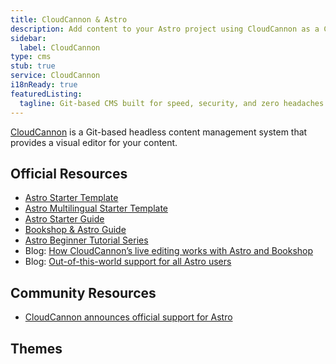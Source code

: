 ```yaml
---
title: CloudCannon & Astro
description: Add content to your Astro project using CloudCannon as a CMS
sidebar:
  label: CloudCannon
type: cms
stub: true
service: CloudCannon
i18nReady: true
featuredListing:
  tagline: Git-based CMS built for speed, security, and zero headaches.
---
```



[CloudCannon](https://cloudcannon.com) is a Git-based headless content management system that provides a visual editor for your content.

## Official Resources

- [Astro Starter Template](https://cloudcannon.com/templates/astro-starter/)
- [Astro Multilingual Starter Template](https://cloudcannon.com/templates/astro-multilingual-starter/)
- [Astro Starter Guide](https://cloudcannon.com/documentation/guides/astro-starter-guide/)
- [Bookshop & Astro Guide](https://cloudcannon.com/documentation/guides/bookshop-astro-guide/)
- [Astro Beginner Tutorial Series](https://cloudcannon.com/tutorials/astro-beginners-tutorial-series/)
- Blog: [How CloudCannon’s live editing works with Astro and Bookshop](https://cloudcannon.com/blog/how-cloudcannons-live-editing-works-with-astro-and-bookshop/)
- Blog: [Out-of-this-world support for all Astro users](https://cloudcannon.com/blog/out-of-this-world-support-for-all-astro-users/)

## Community Resources 

- [CloudCannon announces official support for Astro](https://astro.build/blog/astro-cloudcannon-support/)

## Themes

<Grid>
    <Card title="Sendit" href="https://astro.build/themes/details/sendit/" thumbnail="sendit.png"/>
</Grid>
